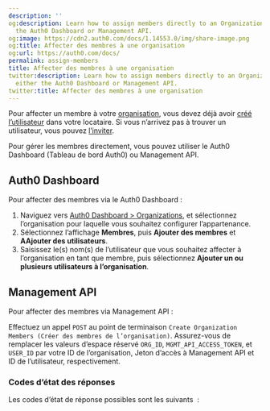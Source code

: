 ```yaml
---
description: ''
og:description: Learn how to assign members directly to an Organization using either
  the Auth0 Dashboard or Management API.
og:image: https://cdn2.auth0.com/docs/1.14553.0/img/share-image.png
og:title: Affecter des membres à une organisation
og:url: https://auth0.com/docs/
permalink: assign-members
title: Affecter des membres à une organisation
twitter:description: Learn how to assign members directly to an Organization using
  either the Auth0 Dashboard or Management API.
twitter:title: Affecter des membres à une organisation
---
```


Pour affecter un membre à votre [organisation](/organizations/organizations-overview), vous devez déjà avoir [créé l’utilisateur](/users/create-users) dans votre locataire. Si vous n’arrivez pas à trouver un utilisateur, vous pouvez [l’inviter](/organizations/invite-members).

Pour gérer les membres directement, vous pouvez utiliser le Auth0 Dashboard (Tableau de bord Auth0) ou Management API.

## Auth0 Dashboard

Pour affecter des membres via le Auth0 Dashboard :

1. Naviguez vers [Auth0 Dashboard > Organizations](%24%7Bmanage_url%7D/#/organizations), et sélectionnez l’organisation pour laquelle vous souhaitez configurer l’appartenance.
2. Sélectionnez l’affichage **Membres**, puis **Ajouter des membres** et **AAjouter des utilisateurs**.
3. Saisissez le(s) nom(s) de l’utilisateur que vous souhaitez affecter à l’organisation en tant que membre, puis sélectionnez **Ajouter un ou plusieurs utilisateurs à l’organisation**.

## Management API

Pour affecter des membres via Management API :

Effectuez un appel `POST` au point de terminaison `Create Organization Members (Créer des membres de l’organisation)`. Assurez-vous de remplacer les valeurs d’espace réservé `ORG_ID`, `MGMT_API_ACCESS_TOKEN`, et `USER_ID` par votre ID de l’organisation, Jeton d’accès à Management API et ID de l’utilisateur, respectivement.







### Codes d’état des réponses

Les codes d’état de réponse possibles sont les suivants  :